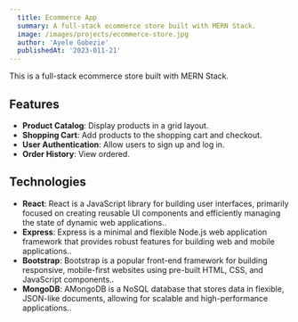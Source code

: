 ```yaml
---
  title: Ecommerce App
  summary: A full-stack ecommerce store built with MERN Stack.
  image: /images/projects/ecommerce-store.jpg
  author: 'Ayele Gobezie'
  publishedAt: '2023-011-21'
---
```


This is a full-stack ecommerce store built with MERN Stack. 

## Features

- **Product Catalog**: Display products in a grid layout.
- **Shopping Cart**: Add products to the shopping cart and checkout.
- **User Authentication**: Allow users to sign up and log in.
- **Order History**: View ordered.

## Technologies

- **React**: React is a JavaScript library for building user interfaces, primarily focused on creating reusable UI components and efficiently managing the state of dynamic web applications..
- **Express**: Express is a minimal and flexible Node.js web application framework that provides robust features for building web and mobile applications..
- **Bootstrap**: Bootstrap is a popular front-end framework for building responsive, mobile-first websites using pre-built HTML, CSS, and JavaScript components..
- **MongoDB**: AMongoDB is a NoSQL database that stores data in flexible, JSON-like documents, allowing for scalable and high-performance applications..
